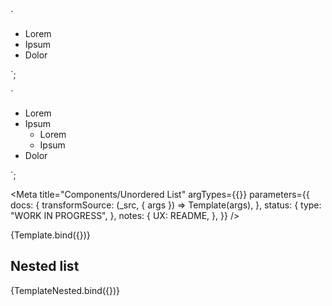 <!--
@license EUPL-1.2
Copyright (c) 2021 Robbert Broersma
-->


<!-- Import component and component styles -->


<!-- Import Docs -->


  `<ul class="utrecht-unordered-list">
  <li class="utrecht-unordered-list__item">Lorem</li>
  <li class="utrecht-unordered-list__item">Ipsum</li>
  <li class="utrecht-unordered-list__item">Dolor</li>
</ul>`;

  `<ul class="utrecht-unordered-list">
  <li class="utrecht-unordered-list__item">Lorem</li>
  <li class="utrecht-unordered-list__item">Ipsum
    <ul class="utrecht-unordered-list utrecht-unordered-list--nested">
      <li class="utrecht-unordered-list__item">Lorem</li>
      <li class="utrecht-unordered-list__item">Ipsum</li>
    </ul>
  </li>
  <li class="utrecht-unordered-list__item">Dolor</li>
</ul>`;

<Meta
  title="Components/Unordered List"
  argTypes={{}}
  parameters={{
    docs: {
      transformSource: (_src, { args }) => Template(args),
    },
    status: {
      type: "WORK IN PROGRESS",
    },
    notes: {
      UX: README,
    },
  }}
/>

<Canvas>
  <Story name="Bulleted list">{Template.bind({})}</Story>
</Canvas>

## Nested list

<Canvas>
  <Story name="Nested Ordered list">{TemplateNested.bind({})}</Story>
</Canvas>

